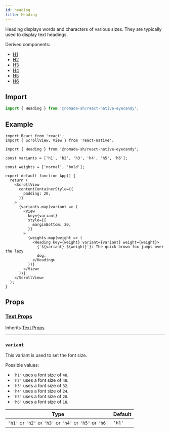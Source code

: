 ```yaml
---
id: heading
title: Heading
---
```


Heading displays words and characters of various sizes. They are typically used to display text headings.

Derived components:
  - [H1](h1)
  - [H2](h2)
  - [H3](h3)
  - [H4](h4)
  - [H5](h5)
  - [H6](h6)

## Import

```jsx
import { Heading } from '@nomada-sh/react-native-eyecandy';
```

## Example

```SnackPlayer name=RN%20Eyecandy%20Heading
import React from 'react';
import { ScrollView, View } from 'react-native';

import { Heading } from '@nomada-sh/react-native-eyecandy';

const variants = ['h1', 'h2', 'h3', 'h4', 'h5', 'h6'];

const weights = ['normal', 'bold'];

export default function App() {
  return (
    <ScrollView
      contentContainerStyle={{
        padding: 20,
      }}
    >
      {variants.map(variant => (
        <View
          key={variant}
          style={{
            marginBottom: 20,
          }}
        >
          {weights.map(weight => (
            <Heading key={weight} variant={variant} weight={weight}>
              {`${variant} ${weight}`}: The quick brown fox jumps over the lazy
              dog.
            </Heading>
          ))}
        </View>
      ))}
    </ScrollView>
  );
}
```

<!-- ![Heading](../assets/components/heading.gif) -->

## Props

### [Text Props](text#props)

Inherits [Text Props](text#props)

---

### `variant`

This variant is used to set the font size.

Possible values:

- `'h1'` uses a font size of `48`.
- `'h2'` uses a font size of `40`.
- `'h3'` uses a font size of `32`.
- `'h4'` uses a font size of `24`.
- `'h5'` uses a font size of `20`.
- `'h6'` uses a font size of `18`.

| Type                                                     | Default |
| -------------------------------------------------------- | ------- |
| `'h1'` or `'h2'` or `'h3'` or `'h4'` or `'h5'` or `'h6'` | `'h1'`  |
